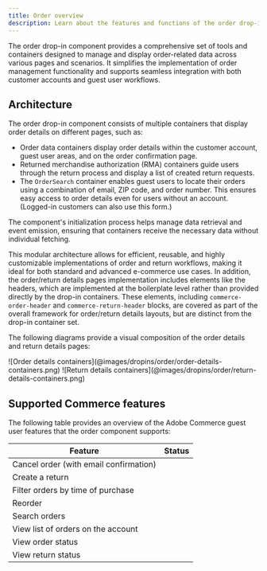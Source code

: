 ```yaml
---
title: Order overview
description: Learn about the features and functions of the order drop-in component.
---
```



The order drop-in component provides a comprehensive set of tools and containers designed to manage and display order-related data across various pages and scenarios. It simplifies the implementation of order management functionality and supports seamless integration with both customer accounts and guest user workflows.

## Architecture

The order drop-in component consists of multiple containers that display order details on different pages, such as:

- Order data containers display order details within the customer account, guest user areas, and on the order confirmation page.
- Returned merchandise authorization (RMA) containers guide users through the return process and display a list of created return requests.
- The `OrderSearch` container enables guest users to locate their orders using a combination of email, ZIP code, and order number. This ensures easy access to order details even for users without an account. (Logged-in customers can also use this form.)

The component's initialization process helps manage data retrieval and event emission, ensuring that containers receive the necessary data without individual fetching.

This modular architecture allows for efficient, reusable, and highly customizable implementations of order and return workflows, making it ideal for both standard and advanced e-commerce use cases. In addition, the order/return details pages implementation includes elements like the headers, which are implemented at the boilerplate level rather than provided directly by the drop-in containers. These elements, including `commerce-order-header` and `commerce-return-header` blocks, are covered as part of the overall framework for order/return details layouts, but are distinct from the drop-in container set.

The following diagrams provide a visual composition of the order details and return details pages:

<Diagram caption="Order details containers">
  ![Order details containers](@images/dropins/order/order-details-containers.png)
</Diagram>

<Diagram caption="Return details containers">
  ![Return details containers](@images/dropins/order/return-details-containers.png)
</Diagram>

## Supported Commerce features

The following table provides an overview of the Adobe Commerce guest user features that the order component supports:

| Feature                                                          | Status                                     |
| ---------------------------------------------------------------- | ------------------------------------------ |
| Cancel order (with email confirmation)                           | <Badge text="Supported" variant="tip" />   |
| Create a return                                                  | <Badge text="Supported" variant="tip" />   |
| Filter orders by time of purchase                                | <Badge text="Supported" variant="tip" />   |
| Reorder                                                          | <Badge text="Supported" variant="tip" />   |
| Search orders                                                    | <Badge text="Roadmap" variant="caution" /> |
| View list of orders on the account                               | <Badge text="Supported" variant="tip" />   |
| View order status                                                | <Badge text="Supported" variant="tip" />   |
| View return status                                               | <Badge text="Supported" variant="tip" />   |
